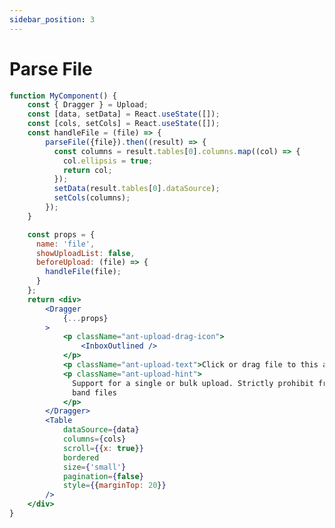 ```yaml
---
sidebar_position: 3
---
```


# Parse File

```jsx live
function MyComponent() {
    const { Dragger } = Upload;
    const [data, setData] = React.useState([]);
    const [cols, setCols] = React.useState([]);
    const handleFile = (file) => {
        parseFile({file}).then((result) => {
          const columns = result.tables[0].columns.map((col) => {
            col.ellipsis = true;
            return col;
          });
          setData(result.tables[0].dataSource);
          setCols(columns);
        });
    }

    const props = {
      name: 'file',
      showUploadList: false,
      beforeUpload: (file) => {
        handleFile(file);
      }
    };
    return <div>
        <Dragger
            {...props}
        >
            <p className="ant-upload-drag-icon">
                <InboxOutlined />
            </p>
            <p className="ant-upload-text">Click or drag file to this area to upload</p>
            <p className="ant-upload-hint">
              Support for a single or bulk upload. Strictly prohibit from uploading company data or other
              band files
            </p>
        </Dragger>
        <Table
            dataSource={data}
            columns={cols}
            scroll={{x: true}}
            bordered
            size={'small'}
            pagination={false}
            style={{marginTop: 20}}
        />
    </div>
}
```

